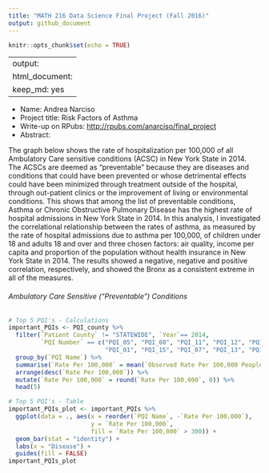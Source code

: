```yaml
---
title: "MATH 216 Data Science Final Project (Fall 2016)"
output: github_document
---
```


```r
knitr::opts_chunk$set(echo = TRUE)
```

---
output: 
  html_document: 
    keep_md: yes
---


* Name: Andrea Narciso
* Project title: Risk Factors of Asthma
* Write-up on RPubs: <http://rpubs.com/anarciso/final_project>
* Abstract: 

The graph below shows the rate of hospitalization per 100,000 of all Ambulatory Care sensitive conditions (ACSC) in New York State in 2014. The ACSCs are deemed as "preventable" because they are diseases and conditions that could have been prevented or whose detrimental effects could have been minimized through treatment outside of the hospital, through out-patient clinics or the improvement of living or environmental conditions. This shows that among the list of preventable conditions, Asthma or Chronic Obstructive Pulmonary Disease has the highest rate of hospital admissions in New York State in 2014. In this analysis, I investigated the correlational relationship between the rates of asthma, as measured by the rate of hospital admissions due to asthma per 100,000, of children under 18 and adults 18 and over and three chosen factors: air quality, income per capita and proportion of the population without health insurance in New York State in 2014. The results showed a negative, negative and positive correlation, respectively, and showed the Bronx as a consistent extreme in all of the measures.

###### Ambulatory Care Sensitive ("Preventable") Conditions
```r

# Top 5 PQI's - Calculations
important_PQIs <- PQI_county %>% 
  filter(`Patient County` != "STATEWIDE", `Year`== 2014, 
         `PQI Number` == c("PQI_05", "PQI_08", "PQI_11", "PQI_12", "PQI_10", "PQI_03",
                           "PQI_01", "PQI_15", "PQI_07", "PQI_13", "PQI_16", "PQI_14")) %>%
  group_by(`PQI Name`) %>% 
  summarise(`Rate Per 100,000` = mean(`Observed Rate Per 100,000 People`)) %>% 
  arrange(desc(`Rate Per 100,000`)) %>% 
  mutate(`Rate Per 100,000` = round(`Rate Per 100,000`, 0)) %>% 
  head(5)

# Top 5 PQI's - Table
important_PQIs_plot <- important_PQIs %>% 
  ggplot(data = ., aes(x = reorder(`PQI Name`, -`Rate Per 100,000`), 
                       y = `Rate Per 100,000`,
                       fill = `Rate Per 100,000` > 300)) +
  geom_bar(stat = "identity") + 
  labs(x = "Disease") +
  guides(fill = FALSE)
important_PQIs_plot

```
